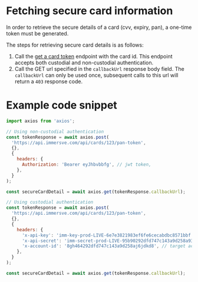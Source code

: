 
# Fetching secure card information

In order to retrieve the secure details of a card (cvv, expiry, pan), a one-time token must be generated.

The steps for retrieving secure card details is as follows:

1. Call the [get a card token](/api-reference/get-a-card-token) endpoint with the card id. This endpoint accepts both custodial and non-custodial authentication.
2. Call the GET url specified in the `callbackUrl` response body field. The `callbackUrl` can only be used once, subsequent calls to this url will return a `403` response code.

# Example code snippet

<Tabs>
<TabItem value="js" label="JavaScript">

```js
import axios from 'axios';

// Using non-custodial authentication
const tokenResponse = await axios.post(
  'https://api.immersve.com/api/cards/123/pan-token',
  {},
  {
    headers: {
      Authorization: 'Bearer eyJhbvbbfg', // jwt token,
    },
  }
);

const secureCardDetail = await axios.get(tokenResponse.callbackUrl);

// Using custodial authentication
const tokenResponse = await axios.post(
  'https://api.immersve.com/api/cards/123/pan-token',
  {},
  {
    headers: {
      'x-api-key': 'imm-key-prod-LIVE-6e7e3821983ef6fe6cecabdbc8571bbf',
      'x-api-secret': 'imm-secret-prod-LIVE-95b90292dfd747c143a9d258a93fb835',
      'x-account-id': '8gh464292dfd747c143a9d258aj6jdkd8', // target account id (the account id this card belongs to)
    },
  }
);

const secureCardDetail = await axios.get(tokenResponse.callbackUrl);
```

</TabItem>
</Tabs>
